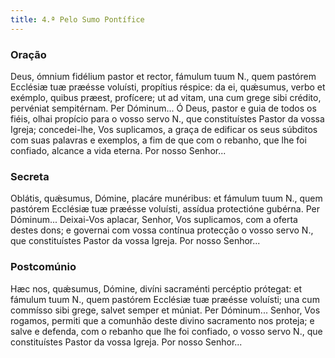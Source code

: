 ```yaml
---
title: 4.ª Pelo Sumo Pontífice
---
```


### Oração

<div class="side-by-side not-content">
  <span>
    Deus, ómnium fidélium pastor et rector, fámulum tuum
    <span class="text-red-500">N.</span>, quem pastórem Ecclésiæ tuæ præésse voluísti,
    propítius réspice: da ei, quǽsumus, verbo et exémplo, quibus præest, profícere;
    ut ad vitam, una cum grege sibi crédito, pervéniat sempitérnam. Per Dóminum...
  </span>
  <span>
    Ó Deus, pastor e guia de todos os fiéis, olhai propício para o vosso servo
    <span class="text-red-500">N.</span>, que constituístes Pastor da vossa Igreja;
    concedei-lhe, Vos suplicamos, a graça de edificar os seus súbditos com suas palavras
    e exemplos, a fim de que com o rebanho, que lhe foi confiado, alcance a vida
    eterna. Por nosso Senhor...
  </span>
</div>

### Secreta

<div class="side-by-side not-content">
  <span>
    Oblátis, quǽsumus, Dómine, placáre munéribus: et fámulum tuum
    <span class="text-red-500">N.</span>, quem pastórem Ecclésiæ tuæ præésse voluísti,
    assídua protectióne gubérna. Per Dóminum...
  </span>
  <span>
    Deixai-Vos aplacar, Senhor, Vos suplicamos, com a oferta destes dons; e
    governai com vossa contínua protecção o vosso servo
    <span class="text-red-500">N.</span>, que constituístes Pastor da vossa Igreja.
    Por nosso Senhor...
  </span>
</div>

### Postcomúnio

<div class="side-by-side not-content">
  <span>
    Hæc nos, quǽsumus, Dómine, divíni sacraménti percéptio prótegat: et fámulum
    tuum <span class="text-red-500">N.</span>, quem pastórem Ecclésiæ tuæ
    præésse voluísti; una cum commísso sibi grege, salvet semper et múniat. Per
    Dóminum...
  </span>
  <span>
    Senhor, Vos rogamos, permiti que a comunhão deste divino sacramento nos
    proteja; e salve e defenda, com o rebanho que lhe foi confiado, o vosso
    servo <span class="text-red-500">N.</span>, que constituístes Pastor da
    vossa Igreja. Por nosso Senhor...
  </span>
</div>
